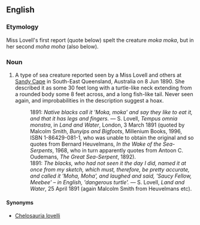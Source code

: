 ==English==

===Etymology===
Miss Lovell's first report (quote below) spelt the creature ''moka moka'', but in her second ''moha moha'' (also below).

===Noun===
{{en-noun|head=[[moha]] [[moha]]}}

# {{context|cryptozoology|lang=en}} A type of sea creature reported seen by a Miss Lovell and others at [[w:Sandy Cape|Sandy Cape]] in South-East Queensland, Australia on 8 Jun 1890.  She described it as some 30 feet long with a turtle-like neck extending from a rounded body some 8 feet across, and a long fish-like tail.  Never seen again, and improbabilities in the description suggest a hoax.
#: 1891: ''Native blacks call it 'Moka, moka' and say they like to eat it, and that it has legs and fingers.'' &mdash; S. Lovell, ''Tempus omnia monstra'', in ''Land and Water'', London, 3 March 1891 (quoted by Malcolm Smith, ''Bunyips and Bigfoots'', Millenium Books, 1996, ISBN 1-86429-081-1, who was unable to obtain the original and so quotes from Bernard Heuvelmans, ''In the Wake of the Sea-Serpents'', 1968, who in turn apparently quotes from Antoon C. Oudemans, ''The Great Sea-Serpent'', 1892).
#: 1891: ''The blacks, who had not seen it the day I did, named it at once from my sketch, which must, therefore, be pretty accurate, and called it 'Moha, Moha', and laughed and said, 'Saucy Fellow, Meebee' &ndash; in English, 'dangerous turtle'.'' &mdash; S. Lovell, ''Land and Water'', 25 April 1891 (again Malcolm Smith from Heuvelmans etc).

====Synonyms====
* [[Chelosauria lovelli]]